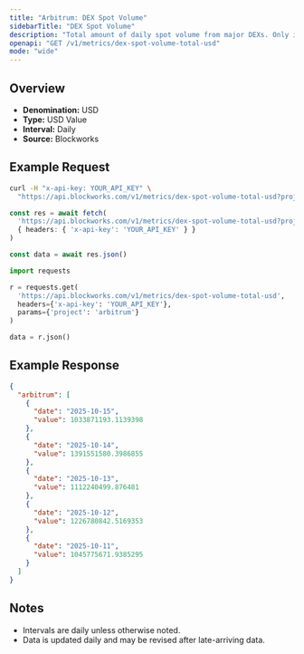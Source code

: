 ```yaml
---
title: "Arbitrum: DEX Spot Volume"
sidebarTitle: "DEX Spot Volume"
description: "Total amount of daily spot volume from major DEXs. Only includes volumes from fee-paying liquidity pools."
openapi: "GET /v1/metrics/dex-spot-volume-total-usd"
mode: "wide"
---
```


## Overview

- **Denomination:** USD
- **Type:** USD Value
- **Interval:** Daily
- **Source:** Blockworks

## Example Request

<CodeGroup>

```bash cURL
curl -H "x-api-key: YOUR_API_KEY" \
  "https://api.blockworks.com/v1/metrics/dex-spot-volume-total-usd?project=arbitrum"
```

```typescript TypeScript
const res = await fetch(
  'https://api.blockworks.com/v1/metrics/dex-spot-volume-total-usd?project=arbitrum',
  { headers: { 'x-api-key': 'YOUR_API_KEY' } }
)

const data = await res.json()
```

```python Python
import requests

r = requests.get(
  'https://api.blockworks.com/v1/metrics/dex-spot-volume-total-usd',
  headers={'x-api-key': 'YOUR_API_KEY'},
  params={'project': 'arbitrum'}
)

data = r.json()
```

</CodeGroup>

## Example Response

```json
{
  "arbitrum": [
    {
      "date": "2025-10-15",
      "value": 1033871193.1139398
    },
    {
      "date": "2025-10-14",
      "value": 1391551580.3986855
    },
    {
      "date": "2025-10-13",
      "value": 1112240499.876481
    },
    {
      "date": "2025-10-12",
      "value": 1226780842.5169353
    },
    {
      "date": "2025-10-11",
      "value": 1045775671.9385295
    }
  ]
}
```

## Notes
- Intervals are daily unless otherwise noted.
- Data is updated daily and may be revised after late-arriving data.